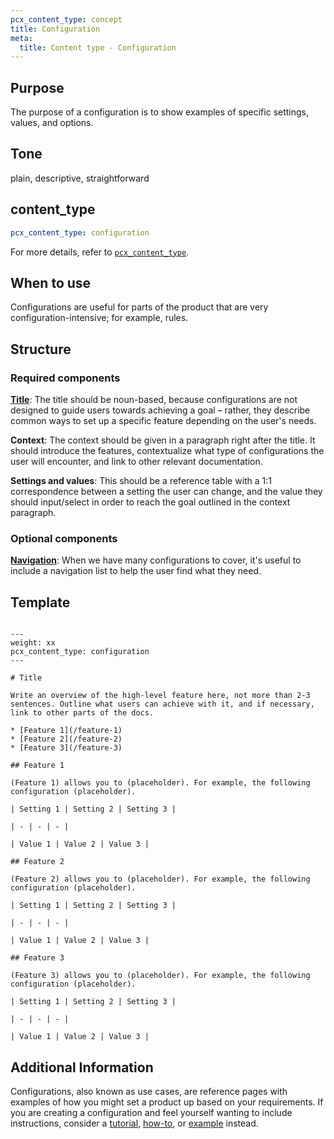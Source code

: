```yaml
---
pcx_content_type: concept
title: Configuration
meta:
  title: Content type - Configuration
---
```


## Purpose

The purpose of a configuration is to show examples of specific settings, values, and options.

## Tone

plain, descriptive, straightforward

## content_type

```yaml
pcx_content_type: configuration
```

For more details, refer to [`pcx_content_type`](/style-guide/frontmatter/custom-properties/#pcx_content_type).

## When to use

Configurations are useful for parts of the product that are very configuration-intensive; for example, rules.

## Structure

### Required components

[**Title**](/style-guide/documentation-content-strategy/component-attributes/titles/): The title should be noun-based, because configurations are not designed to guide users towards achieving a goal – rather, they describe common ways to set up a specific feature depending on the user's needs.

**Context**: The context should be given in a paragraph right after the title. It should introduce the features, contextualize what type of configurations the user will encounter, and link to other relevant documentation.

**Settings and values**: This should be a reference table with a 1:1 correspondence between a setting the user can change, and the value they should input/select in order to reach the goal outlined in the context paragraph.

### Optional components

[**Navigation**](/style-guide/documentation-content-strategy/content-types/navigation/): When we have many configurations to cover, it's useful to include a navigation list to help the user find what they need.

## Template

```

---
weight: xx
pcx_content_type: configuration
---

# Title

Write an overview of the high-level feature here, not more than 2-3 sentences. Outline what users can achieve with it, and if necessary, link to other parts of the docs.

* [Feature 1](/feature-1)
* [Feature 2](/feature-2)
* [Feature 3](/feature-3)

## Feature 1

(Feature 1) allows you to (placeholder). For example, the following configuration (placeholder).

| Setting 1 | Setting 2 | Setting 3 |

| - | - | - |

| Value 1 | Value 2 | Value 3 |

## Feature 2

(Feature 2) allows you to (placeholder). For example, the following configuration (placeholder).

| Setting 1 | Setting 2 | Setting 3 |

| - | - | - |

| Value 1 | Value 2 | Value 3 |

## Feature 3

(Feature 3) allows you to (placeholder). For example, the following configuration (placeholder).

| Setting 1 | Setting 2 | Setting 3 |

| - | - | - |

| Value 1 | Value 2 | Value 3 |
```

## Additional Information

Configurations, also known as use cases, are reference pages with examples of how you might set a product up based on your requirements. If you are creating a configuration and feel yourself wanting to include instructions, consider a [tutorial](/style-guide/documentation-content-strategy/content-types/tutorial/), [how-to](/style-guide/documentation-content-strategy/content-types/how-to/), or [example](/style-guide/documentation-content-strategy/component-attributes/examples/) instead.
